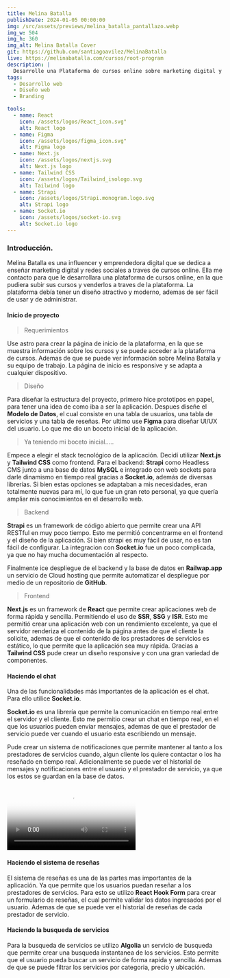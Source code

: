 ```yaml
---
title: Melina Batalla
publishDate: 2024-01-05 00:00:00
img: /src/assets/previews/melina_batalla_pantallazo.webp
img_w: 504
img_h: 360
img_alt: Melina Batalla Cover
git: https://github.com/santiagoavilez/MelinaBatalla
live: https://melinabatalla.com/cursos/root-program
description: |
  Desarrolle una Plataforma de cursos online sobre marketing digital y redes sociales para Melina Batalla, una influencer y emprendedora digital.
tags:
  - Desarrollo web
  - Diseño web
  - Branding

tools:
  - name: React
    icon: /assets/logos/React_icon.svg"
    alt: React logo
  - name: Figma
    icon: /assets/logos/figma_icon.svg"
    alt: Figma logo
  - name: Next.js
    icon: /assets/logos/nextjs.svg
    alt: Next.js logo
  - name: Tailwind CSS
    icon: /assets/logos/Tailwind_isologo.svg
    alt: Tailwind logo
  - name: Strapi
    icon: /assets/logos/Strapi.monogram.logo.svg
    alt: Strapi logo
  - name: Socket.io
    icon: /assets/logos/socket-io.svg
    alt: Socket.io logo
---
```




### Introducción.

Melina Batalla es una influencer y emprendedora digital que se dedica a enseñar marketing digital y redes sociales a traves de cursos online. Ella me contacto para que le desarrollara una plataforma de cursos online, en la que pudiera subir sus cursos y venderlos a traves de la plataforma. La plataforma debía tener un diseño atractivo y moderno, ademas de ser fácil de usar y de administrar.

#### Inicio de proyecto

> Requerimientos

Use astro para crear la página de inicio de la plataforma, en la que se muestra información sobre los cursos y se puede acceder a la plataforma de cursos. Ademas de que se puede ver información sobre Melina Batalla y su equipo de trabajo. La página de inicio es responsive y se adapta a cualquier dispositivo.

> Diseño

Para diseñar la estructura del proyecto, primero hice prototipos en papel, para tener una idea de como iba a ser la aplicación. Despues diseñe el **Modelo de Datos**, el cual consiste en una tabla de usuarios, una tabla de servicios y una tabla de reseñas. Por ultimo use **Figma** para diseñar UI/UX del usuario. Lo que me dio un boceto inicial de la aplicación.

> Ya teniendo mi boceto inicial.....

Empece a elegir el stack tecnológico de la aplicación. Decidí utilizar **Next.js** y **Tailwind CSS** como frontend. Para el backend: **Strapi** como Headless CMS junto a una base de datos **MySQL** e integrado con web sockets para darle dinamismo en tiempo real gracias a **Socket.io**, además de diversas librerías. Si bien estas opciones se adaptaban a mis necesidades, eran totalmente nuevas para mí, lo que fue un gran reto personal, ya que quería ampliar mis conocimientos en el desarrollo web.

> Backend

**Strapi** es un framework de código abierto que permite crear una API RESTful en muy poco tiempo. Esto me permitió concentrarme en el frontend y el diseño de la aplicación. Si bien strapi es muy fácil de usar, no es tan fácil de configurar. La integracion con **Socket.io** fue un poco complicada, ya que no hay mucha documentación al respecto.

Finalmente ice despliegue de el backend y la base de datos en **Railwap.app** un servicio de Cloud hosting que permite automatizar el despliegue por medio de un repositorio de **GitHub**.

> Frontend

**Next.js** es un framework de **React** que permite crear aplicaciones web de forma rápida y sencilla. Permitiendo el uso de **SSR**, **SSG** y **ISR**. Esto me permitió crear una aplicación web con un rendimiento excelente, ya que el servidor renderiza el contenido de la página antes de que el cliente la solicite, ademas de que el contenido de los prestadores de servicios es estático, lo que permite que la aplicación sea muy rápida. Gracias a **Tailwind CSS** pude crear un diseño responsive y con una gran variedad de componentes.

#### Haciendo el chat

Una de las funcionalidades más importantes de la aplicación es el chat. Para ello utilice **Socket.io**.

**Socket.io** es una librería que permite la comunicación en tiempo real entre el servidor y el cliente. Esto me permitio crear un chat en tiempo real, en el que los usuarios pueden enviar mensajes, ademas de que el prestador de servicio puede ver cuando el usuario esta escribiendo un mensaje.

Pude crear un sistema de notificaciones que permite mantener al tanto a los prestadores de servicios cuando, algun cliente los quiere contactar o los ha reseñado en tiempo real. Adicionalmente se puede ver el historial de mensajes y notificaciones entre el usuario y el prestador de servicio, ya que los estos se guardan en la base de datos.

<div class="flex justify-center my-10 object-contain max-w-[272px] m-auto sm:max-w-none ">
  <video
    class="my-10 w-full"
    src="/videos/chatapp.mp4"
    type="video/webm"
    preload="metadata"
    loading="lazy"
    decoding="async"
    poster="/assets/cover_laborar.jpg"
    controls
  ></video>
</div>

#### Haciendo el sistema de reseñas

El sistema de reseñas es una de las partes mas importantes de la aplicación. Ya que permite que los usuarios puedan reseñar a los prestadores de servicios. Para esto se utilizo **React Hook Form** para crear un formulario de reseñas, el cual permite validar los datos ingresados por el usuario. Ademas de que se puede ver el historial de reseñas de cada prestador de servicio.

#### Haciendo la busqueda de servicios

Para la busqueda de servicios se utilizo **Algolia** un servicio de busqueda que permite crear una busqueda instantanea de los servicios. Esto permite que el usuario pueda buscar un servicio de forma rapida y sencilla. Ademas de que se puede filtrar los servicios por categoria, precio y ubicación.
